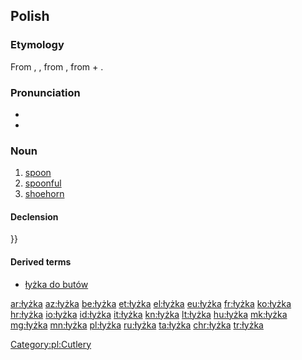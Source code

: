 ==Polish==

===Etymology===
From {{etyl|zlw-opl|pl}} {{m|zlw-opl|łyžka}}, {{m|zlw-opl|łyżka}}, from {{etyl|sla-pro|pl}} {{m|sla-pro|*lyžьka}}, from {{m|sla-pro|*lyga}} + {{m|sla-pro|*-ьka}}.

===Pronunciation===
* {{IPA|/ˈwɨʂka/|lang=pl}}
* {{audio|pl-łyżka.ogg|audio|lang=pl}}

===Noun===
{{pl-noun|f|dim=łyżeczka|aug=łycha}}

# [[spoon]]
# [[spoonful]]
# [[shoehorn]]

====Declension====
{{pl-decl-noun-f}}}}

====Derived terms====
* [[łyżka do butów]]

[[Category:pl:Cutlery]]

[[ar:łyżka]]
[[az:łyżka]]
[[be:łyżka]]
[[et:łyżka]]
[[el:łyżka]]
[[eu:łyżka]]
[[fr:łyżka]]
[[ko:łyżka]]
[[hr:łyżka]]
[[io:łyżka]]
[[id:łyżka]]
[[it:łyżka]]
[[kn:łyżka]]
[[lt:łyżka]]
[[hu:łyżka]]
[[mk:łyżka]]
[[mg:łyżka]]
[[mn:łyżka]]
[[pl:łyżka]]
[[ru:łyżka]]
[[ta:łyżka]]
[[chr:łyżka]]
[[tr:łyżka]]